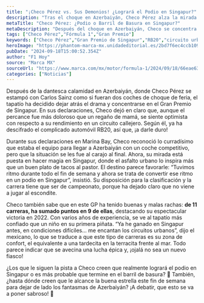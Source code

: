 ```yaml
---
title: "¡Checo Pérez vs. Sus Demonios! ¿Logrará el Podio en Singapur?"
description: "Tras el choque en Azerbaiyán, Checo Pérez alza la mirada hacia el Gran Premio de Singapur, listo para demostrar su talento en el asfalto urbano. ¿Podrá convertir su optimismo en un podio?"
metaTitle: "Checo Pérez: ¿Podio o Barril de Basura en Singapur?"
metaDescription: "Después del choque en Azerbaiyán, Checo se concentra en brillar en Singapur. ¿Logrará un podio o caerá en el olvido?"
tags: ["Checo Pérez","Fórmula 1","Gran Premio"]
keywords: ["Checo Pérez","Gran Premio de Singapur","RB20","circuito urbano","Azerbaiyán"]
heroImage: "https://phantom-marca-mx.unidadeditorial.es/2bd7f6ec4ccb109f5b85aee35bbb344d/resize/600/mx/assets/multimedia/imagenes/2024/09/18/17266703387748.jpg"
pubDate: "2024-09-18T15:00:52.354Z"
author: "F1 Hoy"
source: "Marca MX"
sourceUrl: "https://www.marca.com/mx/motor/formula-1/2024/09/18/66eae638268e3ec80a8b4596.html"
categories: ["Noticias"]
---
```

Después de la dantesca calamidad en Azerbaiyán, donde Checo Pérez se estampó con Carlos Sainz como si fueran dos coches de choque de feria, el tapatío ha decidido dejar atrás el drama y concentrarse en el Gran Premio de Singapur. En sus declaraciones, Checo dejó en claro que, aunque el percance fue más doloroso que un regaño de mamá, se siente optimista con respecto a su rendimiento en un circuito callejero. Según él, ya ha descifrado el complicado automóvil RB20, así que, ¡a darle duro!

Durante sus declaraciones en Marina Bay, Checo reconoció lo curradísimo que estaba el equipo para llegar a Azerbaiyán con un coche competitivo, pero que la situación se les fue al carajo al final. Ahora, su mirada está puesta en hacer magia en Singapur, donde el asfalto urbano lo inspira más que un buen plato de tacos al pastor. El destino parece favorarle: “Tuvimos ritmo durante todo el fin de semana y ahora se trata de convertir ese ritmo en un podio en Singapur”, insistió. Su disposición para la clasificación y la carrera tiene que ser de campeonato, porque ha dejado claro que no viene a jugar al escondite.

Checo también sabe que en este GP ha tenido buenas y malas rachas: **de 11 carreras, ha sumado puntos en 9 de ellas**, destacando su espectacular victoria en 2022. Con varios años de experiencia, se ve al tapatío más confiado que un niño en su primera piñata. “Ya he ganado en Singapur antes, en condiciones difíciles… me encantan los circuitos urbanos”, dijo el mexicano, lo que se traduce a que este tipo de carreras es su zona de confort, el equivalente a una tardecita en la terracita frente al mar. Todo parece indicar que se avecina una lucha épica y, ¡ojalá no sea un nuevo fiasco!

¿Los que le siguen la pista a Checo creen que realmente logrará el podio en Singapur o es más probable que termine en el barril de basura? 🤔 También, ¿hasta dónde creen que le alcance la buena estrella este fin de semana para dejar de lado los fantasmas de Azerbaiyán? ¡A debatir, que esto se va a poner sabroso! 🍿


